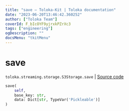 ```yaml
---
title: "save — Toloka-Kit | Toloka documentation"
date: "2023-06-20T13:46:42.360252"
author: ["Toloka Team"]
coverId: F_bIcOYF9yjrxkPZrXc3
tags: ["engineering"]
ogDescription: ""
docsMenu: "tkitMenu"
---
```


# save

`toloka.streaming.storage.S3Storage.save` | [Source code](https://github.com/Toloka/toloka-kit/blob/v1.2.0/src/streaming/storage.py#L214)

```python
save(
    self,
    base_key: str,
    data: Dict[str, TypeVar('Pickleable')]
)
```